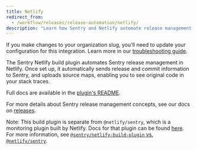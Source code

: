 ```yaml
---
title: Netlify
redirect_from:
  - /workflow/releases/release-automation/netlify/
description: "Learn how Sentry and Netlify automate release management and help identify suspect commits."
---
```


<Alert level="warning">

If you make changes to your organization slug, you'll need to update your configuration for this integration. Learn more in our [troubleshooting guide](/product/integrations/troubleshooting).

</Alert>

The Sentry Netlify build plugin automates Sentry release management in Netlify. Once set up, it automatically sends release and commit information to Sentry, and uploads source maps, enabling you to see original code in your stack traces.

Full docs are available in the [plugin's README](https://github.com/getsentry/sentry-netlify-build-plugin).

For more details about Sentry release management concepts, see our docs on [releases](/product/releases/).

<!-- vale Vale.Terms = NO -->

<Alert level="note">

Note: This build plugin is separate from `@netlify/sentry`, which is a monitoring plugin built by Netlify. Docs for that plugin can be found [here](https://docs.netlify.com/netlify-labs/experimental-features/sentry-integration/). For more information, see [`@sentry/netlify-build-plugin` vs. `@netlify/sentry`](https://github.com/getsentry/sentry-netlify-build-plugin#sentrynetlify-build-plugin-vs-netlifysentry).

</Alert>

<!-- vale Vale.Terms = YES -->

